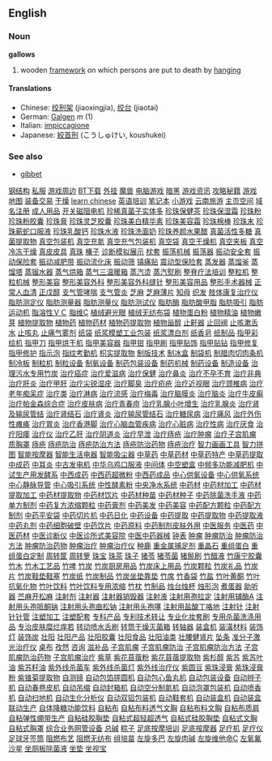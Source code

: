 ==English==
===Noun===
'''gallows'''
# wooden [[framework]] on which persons are put to death by [[hanging]]
====Translations====
*Chinese: [[绞刑架]] (jiaoxingjia), [[绞台]] (jiaotai)
*German: [[Galgen]] ''m'' (1)
*Italian: [[impiccagione]]
*Japanese: [[絞首刑]] (こうしゅけい, koushukei)

===See also===
*[[gibbet]]
[http://www.stst-cn.com 钢结构]
[http://www.gmgame.com 私服]
[http://shop.gmgame.com 游戏周边]
[http://download.gmgame.com/bt BT下载]
[http://download.gmgame.com/waigua 外挂]
[http://war3.gmgame.com 魔兽]
[http://download.gmgame.com/pcgame 电脑游戏]
[http://diablo.gmgame.com 暗黑]
[http://news.gmgame.com 游戏资讯]
[http://handbook.gmgame.com 攻略秘籍]
[http://download.gmgame.com/gamemap 游戏地图]
[http://shop.gmgame.com 装备交易]
[http://ganzao.88118888.com 干燥]
[http://www.totalchinese.com learn chinese]
[http://www.oxford-english.com 英语培训]
[http://www.sznb.com 笔记本]
[http://www.game333.com 小游戏]
[http://www.goyn.com 云南旅游]
[http://www.163ns.com 主页空间]
[http://www.zgsj.com 域名注册]
[http://www.e2etoy.com 成人用品]
[http://www.srdrive.com 开关磁阻电机]
[http://www.999777888.com/jkcy016/001.htm 珍稀真菌子实体多]
[http://www.999777888.com/jkcy016/002.htm 珍珠保健茶]
[http://www.999777888.com/jkcy016/003.htm 珍珠保湿霜]
[http://www.999777888.com/jkcy016/004.htm 珍珠粉]
[http://www.999777888.com/jkcy016/005.htm 珍珠粉胶囊]
[http://www.999777888.com/jkcy016/006.htm 珍珠膏]
[http://www.999777888.com/jkcy016/007.htm 珍珠灵芝胶囊]
[http://www.999777888.com/jkcy016/008.htm 珍珠美白精华素]
[http://www.999777888.com/jkcy016/009.htm 珍珠美容霜]
[http://www.999777888.com/jkcy016/010.htm 珍珠棉棒]
[http://www.999777888.com/jkcy016/011.htm 珍珠末]
[http://www.999777888.com/jkcy016/012.htm 珍珠蕲蛇口服液]
[http://www.999777888.com/jkcy016/013.htm 珍珠乳酸钙]
[http://www.999777888.com/jkcy016/014.htm 珍珠水液]
[http://www.999777888.com/jkcy016/015.htm 珍珠洗面奶]
[http://www.999777888.com/jkcy016/016.htm 珍珠养颜水果醋]
[http://www.999777888.com/jkcy016/017.htm 真菌活性多糖]
[http://www.999777888.com/jkcy016/018.htm 真菌提取物]
[http://www.999777888.com/jkcy016/019.htm 真空包装机]
[http://www.999777888.com/jkcy016/020.htm 真空充氮]
[http://www.999777888.com/jkcy016/021.htm 真空充气包装机]
[http://www.999777888.com/jkcy016/022.htm 真空袋]
[http://www.999777888.com/jkcy016/023.htm 真空干燥机]
[http://www.999777888.com/jkcy016/024.htm 真空夹板]
[http://www.999777888.com/jkcy016/025.htm 真空冷冻干燥]
[http://www.999777888.com/jkcy016/026.htm 真皮皮具]
[http://www.999777888.com/jkcy016/027.htm 真珠]
[http://www.999777888.com/jkcy016/028.htm 榛子]
[http://www.999777888.com/jkcy016/029.htm 诊断模拟展示]
[http://www.999777888.com/jkcy016/030.htm 枕套]
[http://www.999777888.com/jkcy016/031.htm 振荡机械]
[http://www.999777888.com/jkcy016/032.htm 振荡器]
[http://www.999777888.com/jkcy016/033.htm 振动安全套]
[http://www.999777888.com/jkcy016/034.htm 振动保险套]
[http://www.999777888.com/jkcy016/035.htm 振动减肥带]
[http://www.999777888.com/jkcy016/036.htm 振动流化床]
[http://www.999777888.com/jkcy016/037.htm 振动筛]
[http://www.999777888.com/jkcy016/038.htm 镇痛贴]
[http://www.999777888.com/jkcy016/039.htm 震动型保险套]
[http://www.999777888.com/jkcy016/040.htm 蒸发器]
[http://www.999777888.com/jkcy016/041.htm 蒸馏釜]
[http://www.999777888.com/jkcy016/042.htm 蒸馏塔]
[http://www.999777888.com/jkcy016/043.htm 蒸镏水器]
[http://www.999777888.com/jkcy016/044.htm 蒸气烘箱]
[http://www.999777888.com/jkcy016/045.htm 蒸气三温暖箱]
[http://www.999777888.com/jkcy016/046.htm 蒸汽烫]
[http://www.999777888.com/jkcy016/047.htm 蒸汽熨刷]
[http://www.999777888.com/jkcy016/048.htm 整脊疗法培训]
[http://www.999777888.com/jkcy016/049.htm 整粒机]
[http://www.999777888.com/jkcy016/050.htm 整粒机械]
[http://www.999777888.com/jkcy016/051.htm 整形美容]
[http://www.999777888.com/jkcy016/052.htm 整形美容外科]
[http://www.999777888.com/jkcy016/053.htm 整形美容外科缝针]
[http://www.999777888.com/jkcy016/054.htm 整形美容用品]
[http://www.999777888.com/jkcy016/055.htm 整形手术器械]
[http://www.999777888.com/jkcy016/056.htm 正常人血清]
[http://www.999777888.com/jkcy016/057.htm 正戊醇]
[http://www.999777888.com/jkcy016/058.htm 支气管哮喘]
[http://www.999777888.com/jkcy016/059.htm 支气管炎]
[http://www.999777888.com/jkcy016/060.htm 芝麻]
[http://www.999777888.com/jkcy016/061.htm 芝麻薄片]
[http://www.999777888.com/jkcy016/062.htm 知母]
[http://www.999777888.com/jkcy016/063.htm 织发]
[http://www.999777888.com/jkcy016/064.htm 肢体康复治疗仪]
[http://www.999777888.com/jkcy016/065.htm 脂肪测定仪]
[http://www.999777888.com/jkcy016/066.htm 脂肪测量器]
[http://www.999777888.com/jkcy016/067.htm 脂肪测量仪]
[http://www.999777888.com/jkcy016/068.htm 脂肪测试仪]
[http://www.999777888.com/jkcy016/069.htm 脂肪酶]
[http://www.999777888.com/jkcy016/070.htm 脂肪酸甲脂]
[http://www.999777888.com/jkcy016/071.htm 脂肪吸引]
[http://www.999777888.com/jkcy016/072.htm 脂肪运动机]
[http://www.999777888.com/jkcy016/073.htm 脂溶性ＶＣ]
[http://www.999777888.com/jkcy016/074.htm 脂维C]
[http://www.999777888.com/jkcy016/075.htm 植绒避光眼]
[http://www.999777888.com/jkcy016/076.htm 植绒无纺布袋]
[http://www.999777888.com/jkcy016/077.htm 植物蛋白粉]
[http://www.999777888.com/jkcy016/078.htm 植物精油]
[http://www.999777888.com/jkcy016/079.htm 植物嫩芽]
[http://www.999777888.com/jkcy016/080.htm 植物提取物]
[http://www.999777888.com/jkcy016/081.htm 植物药]
[http://www.999777888.com/jkcy016/082.htm 植物药材]
[http://www.999777888.com/jkcy016/083.htm 植物药提取物]
[http://www.999777888.com/jkcy016/084.htm 植物甾醇]
[http://www.999777888.com/jkcy016/085.htm 止鼾器]
[http://www.999777888.com/jkcy016/086.htm 止回阀]
[http://www.999777888.com/jkcy016/087.htm 止咳漱舌水]
[http://www.999777888.com/jkcy016/088.htm 止咳丸]
[http://www.999777888.com/jkcy016/089.htm 止痛气雾剂]
[http://www.999777888.com/jkcy016/090.htm 纸袋]
[http://www.999777888.com/jkcy016/091.htm 纸浆模塑工业包装]
[http://www.999777888.com/jkcy016/092.htm 纸浆漂白剂]
[http://www.999777888.com/jkcy016/093.htm 纸香皂]
[http://www.999777888.com/jkcy016/094.htm 纸制品]
[http://www.999777888.com/jkcy016/095.htm 指甲彩绘机]
[http://www.999777888.com/jkcy016/096.htm 指甲刀]
[http://www.999777888.com/jkcy016/097.htm 指甲烘干机]
[http://www.999777888.com/jkcy016/098.htm 指甲美容器]
[http://www.999777888.com/jkcy016/099.htm 指甲钳]
[http://www.999777888.com/jkcy016/100.htm 指甲刷]
[http://www.999777888.com/jkcy016/101.htm 指甲贴饰]
[http://www.999777888.com/jkcy016/102.htm 指甲贴钻]
[http://www.999777888.com/jkcy016/103.htm 指甲修复]
[http://www.999777888.com/jkcy016/104.htm 指甲修护]
[http://www.999777888.com/jkcy016/105.htm 指示泡]
[http://www.999777888.com/jkcy016/106.htm 指纹考勤机]
[http://www.999777888.com/jkcy016/107.htm 枳实提取物]
[http://www.999777888.com/jkcy016/108.htm 制版技术]
[http://www.999777888.com/jkcy016/109.htm 制冰盒]
[http://www.999777888.com/jkcy016/110.htm 制袋机]
[http://www.999777888.com/jkcy016/111.htm 制腊肉切肉条机]
[http://www.999777888.com/jkcy016/112.htm 制冷板]
[http://www.999777888.com/jkcy016/113.htm 制粒机]
[http://www.999777888.com/jkcy016/114.htm 制粒设备]
[http://www.999777888.com/jkcy016/115.htm 制氧设备]
[http://www.999777888.com/jkcy016/116.htm 制药包装设备]
[http://www.999777888.com/jkcy016/117.htm 制药机械]
[http://www.999777888.com/jkcy016/118.htm 制药设备]
[http://www.999777888.com/jkcy016/119.htm 制造设备]
[http://www.999777888.com/jkcy016/120.htm 治理污水专用竹炭]
[http://www.999777888.com/jkcy016/121.htm 治疗癌症]
[http://www.999777888.com/jkcy016/122.htm 治疗爱滋病]
[http://www.999777888.com/jkcy016/123.htm 治疗保健]
[http://www.999777888.com/jkcy016/124.htm 治疗鼻炎]
[http://www.999777888.com/jkcy016/125.htm 治疗不孕不育]
[http://www.999777888.com/jkcy016/126.htm 治疗非典]
[http://www.999777888.com/jkcy016/127.htm 治疗肝炎]
[http://www.999777888.com/jkcy016/128.htm 治疗甲肝]
[http://www.999777888.com/jkcy016/129.htm 治疗尖锐湿疣]
[http://www.999777888.com/jkcy016/130.htm 治疗脚臭]
[http://www.999777888.com/jkcy016/131.htm 治疗疥疮]
[http://www.999777888.com/jkcy016/132.htm 治疗近视眼]
[http://www.999777888.com/jkcy016/133.htm 治疗颈椎病]
[http://www.999777888.com/jkcy016/134.htm 治疗老年痴呆症]
[http://www.999777888.com/jkcy016/135.htm 治疗类]
[http://www.999777888.com/jkcy016/136.htm 治疗淋病]
[http://www.999777888.com/jkcy016/137.htm 治疗流感]
[http://www.999777888.com/jkcy016/138.htm 治疗梅毒]
[http://www.999777888.com/jkcy016/139.htm 治疗脑膜炎]
[http://www.999777888.com/jkcy016/140.htm 治疗脑炎]
[http://www.999777888.com/jkcy016/141.htm 治疗牛皮癣]
[http://www.999777888.com/jkcy016/142.htm 治疗帕金森综合症]
[http://www.999777888.com/jkcy016/143.htm 治疗皮肤病]
[http://www.999777888.com/jkcy016/144.htm 治疗青春痘]
[http://www.999777888.com/jkcy016/145.htm 治疗乳腺小叶增生]
[http://www.999777888.com/jkcy016/146.htm 治疗乳腺炎]
[http://www.999777888.com/jkcy016/147.htm 治疗肾及输尿管结]
[http://www.999777888.com/jkcy016/148.htm 治疗肾结石]
[http://www.999777888.com/jkcy016/149.htm 治疗肾炎]
[http://www.999777888.com/jkcy016/150.htm 治疗输尿管结石]
[http://www.999777888.com/jkcy016/151.htm 治疗糖尿病]
[http://www.999777888.com/jkcy016/152.htm 治疗痛风]
[http://www.999777888.com/jkcy016/153.htm 治疗外伤性瘫痪]
[http://www.999777888.com/jkcy016/154.htm 治疗胃炎]
[http://www.999777888.com/jkcy016/155.htm 治疗香港脚]
[http://www.999777888.com/jkcy016/156.htm 治疗心脑血管疾病]
[http://www.999777888.com/jkcy016/157.htm 治疗心脏病]
[http://www.999777888.com/jkcy016/158.htm 治疗性病]
[http://www.999777888.com/jkcy016/159.htm 治疗厌食]
[http://www.999777888.com/jkcy016/160.htm 治疗阳痿]
[http://www.999777888.com/jkcy016/161.htm 治疗仪]
[http://www.999777888.com/jkcy016/162.htm 治疗乙肝]
[http://www.999777888.com/jkcy016/163.htm 治疗阴道炎]
[http://www.999777888.com/jkcy016/164.htm 治疗早泄]
[http://www.999777888.com/jkcy016/165.htm 治疗痔疮]
[http://www.999777888.com/jkcy016/166.htm 治疗肿瘤]
[http://www.999777888.com/jkcy016/167.htm 治疗子宫肌瘤]
[http://www.999777888.com/jkcy016/168.htm 质胸罩]
[http://www.999777888.com/jkcy016/169.htm 痔疮]
[http://www.999777888.com/jkcy016/170.htm 痔疮防治]
[http://www.999777888.com/jkcy016/171.htm 痔疮防治方法]
[http://www.999777888.com/jkcy016/172.htm 痔疮防治药物]
[http://www.999777888.com/jkcy016/173.htm 痔疮治疗]
[http://www.999777888.com/jkcy016/174.htm 智力画画工具]
[http://www.999777888.com/jkcy016/175.htm 智力拼图]
[http://www.999777888.com/jkcy016/176.htm 智能按摩器]
[http://www.999777888.com/jkcy016/177.htm 智能生活电器]
[http://www.999777888.com/jkcy016/178.htm 智能吸尘器]
[http://www.999777888.com/jkcy016/179.htm 中草药]
[http://www.999777888.com/jkcy016/180.htm 中草药材]
[http://www.999777888.com/jkcy016/181.htm 中草药特产]
[http://www.999777888.com/jkcy016/182.htm 中草药提取]
[http://www.999777888.com/jkcy016/183.htm 中成药]
[http://www.999777888.com/jkcy016/184.htm 中耳炎]
[http://www.999777888.com/jkcy016/185.htm 中古发电机]
[http://www.999777888.com/jkcy016/186.htm 中华乌鸡口服液]
[http://www.999777888.com/jkcy016/187.htm 中间体]
[http://www.999777888.com/jkcy016/188.htm 中空塑盒]
[http://www.999777888.com/jkcy016/189.htm 中频多功能减肥机]
[http://www.999777888.com/jkcy016/190.htm 中试生产用发酵系]
[http://www.999777888.com/jkcy016/191.htm 中西成药]
[http://www.999777888.com/jkcy016/192.htm 中西药超微粉]
[http://www.999777888.com/jkcy016/193.htm 中西药成品]
[http://www.999777888.com/jkcy016/194.htm 中心供氧设备]
[http://www.999777888.com/jkcy016/195.htm 中心供氧系统]
[http://www.999777888.com/jkcy016/196.htm 中心静脉导管]
[http://www.999777888.com/jkcy016/197.htm 中心吸引系统]
[http://www.999777888.com/jkcy016/198.htm 中性酵素粉]
[http://www.999777888.com/jkcy016/199.htm 中央净水系统]
[http://www.999777888.com/jkcy016/200.htm 中药材]
[http://www.999777888.com/jkcy016/201.htm 中药材加工]
[http://www.999777888.com/jkcy016/202.htm 中药材提取加工]
[http://www.999777888.com/jkcy016/203.htm 中药材提取物]
[http://www.999777888.com/jkcy016/204.htm 中药材饮片]
[http://www.999777888.com/jkcy016/205.htm 中药材种苗]
[http://www.999777888.com/jkcy016/206.htm 中药材种子]
[http://www.999777888.com/jkcy016/207.htm 中药除菌洗手液]
[http://www.999777888.com/jkcy016/208.htm 中药单方制剂]
[http://www.999777888.com/jkcy016/209.htm 中药复方浓缩颗粒]
[http://www.999777888.com/jkcy016/210.htm 中药膏剂]
[http://www.999777888.com/jkcy016/211.htm 中药美发]
[http://www.999777888.com/jkcy016/212.htm 中药美容]
[http://www.999777888.com/jkcy016/213.htm 中药配方颗粒]
[http://www.999777888.com/jkcy016/214.htm 中药配方制剂]
[http://www.999777888.com/jkcy016/215.htm 中药平安袋]
[http://www.999777888.com/jkcy016/216.htm 中药切片机]
[http://www.999777888.com/jkcy016/217.htm 中药日化]
[http://www.999777888.com/jkcy016/218.htm 中药设备]
[http://www.999777888.com/jkcy016/219.htm 中药提取]
[http://www.999777888.com/jkcy016/220.htm 中药提取物]
[http://www.999777888.com/jkcy016/221.htm 中药提取液]
[http://www.999777888.com/jkcy016/222.htm 中药丸剂]
[http://www.999777888.com/jkcy016/223.htm 中药细胞破壁]
[http://www.999777888.com/jkcy016/224.htm 中药饮片]
[http://www.999777888.com/jkcy016/225.htm 中药原料]
[http://www.999777888.com/jkcy016/226.htm 中药制剂皮肤外用]
[http://www.999777888.com/jkcy016/227.htm 中医服务]
[http://www.999777888.com/jkcy016/228.htm 中医药]
[http://www.999777888.com/jkcy016/229.htm 中医药材]
[http://www.999777888.com/jkcy016/230.htm 中医诊断仪]
[http://www.999777888.com/jkcy016/231.htm 中医诊所式美容院]
[http://www.999777888.com/jkcy016/232.htm 中医中药器械]
[http://www.999777888.com/jkcy016/233.htm 钟表]
[http://www.999777888.com/jkcy016/234.htm 肿瘤]
[http://www.999777888.com/jkcy016/235.htm 肿瘤防治]
[http://www.999777888.com/jkcy016/236.htm 肿瘤防治方法]
[http://www.999777888.com/jkcy016/237.htm 肿瘤防治药物]
[http://www.999777888.com/jkcy016/238.htm 肿瘤治疗]
[http://www.999777888.com/jkcy016/239.htm 肿瘤治疗仪]
[http://www.999777888.com/jkcy016/240.htm 种鹿]
[http://www.999777888.com/jkcy016/241.htm 重金属捕足剂]
[http://www.999777888.com/jkcy016/242.htm 重晶石]
[http://www.999777888.com/jkcy016/243.htm 重组蛋白]
[http://www.999777888.com/jkcy016/244.htm 重组蛋白定制]
[http://www.999777888.com/jkcy016/245.htm 周转筐]
[http://www.999777888.com/jkcy016/246.htm 周转箩]
[http://www.999777888.com/jkcy016/247.htm 珠宝]
[http://www.999777888.com/jkcy016/248.htm 珠茶]
[http://www.999777888.com/jkcy016/249.htm 珠子]
[http://www.999777888.com/jkcy016/250.htm 猪苓]
[http://www.999777888.com/jkcy016/251.htm 猪苓菌]
[http://www.999777888.com/jkcy016/252.htm 猪鬃刷]
[http://www.999777888.com/jkcy016/253.htm 竹醋液]
[http://www.999777888.com/jkcy016/254.htm 竹康宁胶囊]
[http://www.999777888.com/jkcy016/255.htm 竹木]
[http://www.999777888.com/jkcy016/256.htm 竹木工艺品]
[http://www.999777888.com/jkcy016/257.htm 竹啤]
[http://www.999777888.com/jkcy016/258.htm 竹炭]
[http://www.999777888.com/jkcy016/259.htm 竹炭厨房用品]
[http://www.999777888.com/jkcy016/260.htm 竹炭床上用品]
[http://www.999777888.com/jkcy016/261.htm 竹炭颗粒]
[http://www.999777888.com/jkcy016/262.htm 竹炭礼品]
[http://www.999777888.com/jkcy016/263.htm 竹炭片]
[http://www.999777888.com/jkcy016/264.htm 竹炭鞋垫鞋塞]
[http://www.999777888.com/jkcy016/265.htm 竹炭纸]
[http://www.999777888.com/jkcy016/266.htm 竹炭制品]
[http://www.999777888.com/jkcy016/267.htm 竹炭坐垫靠垫]
[http://www.999777888.com/jkcy016/268.htm 竹席]
[http://www.999777888.com/jkcy016/269.htm 竹香袋]
[http://www.999777888.com/jkcy016/270.htm 竹盐]
[http://www.999777888.com/jkcy016/271.htm 竹叶黄酮]
[http://www.999777888.com/jkcy016/272.htm 竹叶抗氧化物]
[http://www.999777888.com/jkcy016/273.htm 竹叶饮料]
[http://www.999777888.com/jkcy016/274.htm 竹叶饮料专用浓缩]
[http://www.999777888.com/jkcy016/275.htm 竹枕]
[http://www.999777888.com/jkcy016/276.htm 竹制品]
[http://www.999777888.com/jkcy016/277.htm 烛台烛杯]
[http://www.999777888.com/jkcy016/278.htm 烛形泡]
[http://www.999777888.com/jkcy016/279.htm 煮蛋器]
[http://www.999777888.com/jkcy016/280.htm 助听器]
[http://www.999777888.com/jkcy016/281.htm 苎麻开松麻]
[http://www.999777888.com/jkcy016/282.htm 注射剂]
[http://www.999777888.com/jkcy016/283.htm 注射器]
[http://www.999777888.com/jkcy016/284.htm 注射器销毁器]
[http://www.999777888.com/jkcy016/285.htm 注射液]
[http://www.999777888.com/jkcy016/286.htm 注射用孢拉定]
[http://www.999777888.com/jkcy016/287.htm 注射用辅酶A]
[http://www.999777888.com/jkcy016/288.htm 注射用头孢哌酮钠]
[http://www.999777888.com/jkcy016/289.htm 注射用头孢曲松钠]
[http://www.999777888.com/jkcy016/290.htm 注射用头孢噻]
[http://www.999777888.com/jkcy016/291.htm 注射用盐酸丁咯地]
[http://www.999777888.com/jkcy016/292.htm 注射针]
[http://www.999777888.com/jkcy016/293.htm 注射针针管]
[http://www.999777888.com/jkcy016/294.htm 注塑加工]
[http://www.999777888.com/jkcy016/295.htm 注塑配套]
[http://www.999777888.com/jkcy016/296.htm 专科产品]
[http://www.999777888.com/jkcy016/297.htm 专利技术转让]
[http://www.999777888.com/jkcy016/298.htm 专业化妆套刷]
[http://www.999777888.com/jkcy016/299.htm 专用杀菌洗涤用品]
[http://www.999777888.com/jkcy016/300.htm 专治皮肤糜烂痒若]
[http://www.999777888.com/jkcy016/301.htm 转动喷水舌刷]
[http://www.999777888.com/jkcy016/302.htm 转筒干燥灭菌箱]
[http://www.999777888.com/jkcy016/303.htm 转轴器]
[http://www.999777888.com/jkcy016/304.htm 装盒机]
[http://www.999777888.com/jkcy016/305.htm 装潢材料]
[http://www.999777888.com/jkcy016/306.htm 装饰灯]
[http://www.999777888.com/jkcy016/307.htm 装饰炭]
[http://www.999777888.com/jkcy016/308.htm 壮阳]
[http://www.999777888.com/jkcy016/309.htm 壮阳产品]
[http://www.999777888.com/jkcy016/310.htm 壮阳胶囊]
[http://www.999777888.com/jkcy016/311.htm 壮阳食品]
[http://www.999777888.com/jkcy016/312.htm 壮阳油类]
[http://www.999777888.com/jkcy016/313.htm 壮腰健肾片]
[http://www.999777888.com/jkcy016/314.htm 坠条]
[http://www.999777888.com/jkcy016/315.htm 准分子激光治疗仪]
[http://www.999777888.com/jkcy016/316.htm 桌布]
[http://www.999777888.com/jkcy016/317.htm 孜然]
[http://www.999777888.com/jkcy016/318.htm 咨询]
[http://www.999777888.com/jkcy016/319.htm 滋补品]
[http://www.999777888.com/jkcy016/320.htm 子宫肌瘤]
[http://www.999777888.com/jkcy016/321.htm 子宫肌瘤防治]
[http://www.999777888.com/jkcy016/322.htm 子宫肌瘤防治方法]
[http://www.999777888.com/jkcy016/323.htm 子宫肌瘤防治药物]
[http://www.999777888.com/jkcy016/324.htm 子宫肌瘤治疗]
[http://www.999777888.com/jkcy016/325.htm 紫草]
[http://www.999777888.com/jkcy016/326.htm 紫花苜蓿粉]
[http://www.999777888.com/jkcy016/327.htm 紫花苜蓿提取物]
[http://www.999777888.com/jkcy016/328.htm 紫杉醇]
[http://www.999777888.com/jkcy016/329.htm 紫苏]
[http://www.999777888.com/jkcy016/330.htm 紫苏叶油]
[http://www.999777888.com/jkcy016/331.htm 紫苏籽油]
[http://www.999777888.com/jkcy016/332.htm 紫外线杀菌车]
[http://www.999777888.com/jkcy016/333.htm 紫外线杀菌灯]
[http://www.999777888.com/jkcy016/334.htm 紫外线治疗仪]
[http://www.999777888.com/jkcy016/335.htm 紫圆豆]
[http://www.999777888.com/jkcy016/336.htm 紫珠浸膏]
[http://www.999777888.com/jkcy016/337.htm 紫珠浸膏粉]
[http://www.999777888.com/jkcy016/338.htm 紫锥菊提取物]
[http://www.999777888.com/jkcy016/339.htm 自测镜]
[http://www.999777888.com/jkcy016/340.htm 自动包馅搓圆机]
[http://www.999777888.com/jkcy016/341.htm 自动包心鱼丸机]
[http://www.999777888.com/jkcy016/342.htm 自动包装设备]
[http://www.999777888.com/jkcy016/343.htm 自动辫子机]
[http://www.999777888.com/jkcy016/344.htm 自动春卷皮机]
[http://www.999777888.com/jkcy016/345.htm 自动吊缩]
[http://www.999777888.com/jkcy016/346.htm 自动封箱机]
[http://www.999777888.com/jkcy016/347.htm 自动空分制氮机]
[http://www.999777888.com/jkcy016/348.htm 自动泡罩包装机]
[http://www.999777888.com/jkcy016/349.htm 自动喷香机]
[http://www.999777888.com/jkcy016/350.htm 自动扫地机]
[http://www.999777888.com/jkcy016/351.htm 自动生化分析仪]
[http://www.999777888.com/jkcy016/352.htm 自动双铝包装机]
[http://www.999777888.com/jkcy016/353.htm 自动鞋套机]
[http://www.999777888.com/jkcy016/354.htm 自动装盒机]
[http://www.999777888.com/jkcy016/355.htm 自动装盒联动生产]
[http://www.999777888.com/jkcy016/356.htm 自体降糖功能饮料]
[http://www.999777888.com/jkcy016/357.htm 自粘布]
[http://www.999777888.com/jkcy016/358.htm 自粘布料透气文胸]
[http://www.999777888.com/jkcy016/359.htm 自粘布料文胸]
[http://www.999777888.com/jkcy016/360.htm 自粘布质肩]
[http://www.999777888.com/jkcy016/361.htm 自粘弹性绷带生产]
[http://www.999777888.com/jkcy016/362.htm 自粘硅胶胸垫]
[http://www.999777888.com/jkcy016/363.htm 自粘式超轻超透气]
[http://www.999777888.com/jkcy016/364.htm 自粘式硅胶胸垫]
[http://www.999777888.com/jkcy016/365.htm 自粘式文胸]
[http://www.999777888.com/jkcy016/366.htm 自粘式胸罩]
[http://www.999777888.com/jkcy016/367.htm 综合业务网管设备]
[http://www.999777888.com/jkcy016/368.htm 总碱]
[http://www.999777888.com/jkcy016/369.htm 粽子]
[http://www.999777888.com/jkcy016/370.htm 足底按摩培训]
[http://www.999777888.com/jkcy016/371.htm 足底按摩器]
[http://www.999777888.com/jkcy016/372.htm 足疗机]
[http://www.999777888.com/jkcy016/373.htm 足疗仪]
[http://www.999777888.com/jkcy016/374.htm 足球牙签筒]
[http://www.999777888.com/jkcy016/375.htm 阻燃布艺]
[http://www.999777888.com/jkcy016/376.htm 阻燃无纺布]
[http://www.999777888.com/jkcy016/377.htm 组培苗]
[http://www.999777888.com/jkcy016/378.htm 左旋多巴]
[http://www.999777888.com/jkcy016/379.htm 左旋肉碱]
[http://www.999777888.com/jkcy016/380.htm 左旋维他命C]
[http://www.999777888.com/jkcy016/381.htm 左氧氟沙星]
[http://www.999777888.com/jkcy016/382.htm 坐厕板除菌液]
[http://www.999777888.com/jkcy016/383.htm 坐垫]
[http://www.999777888.com/jkcy016/384.htm 坐视宝]